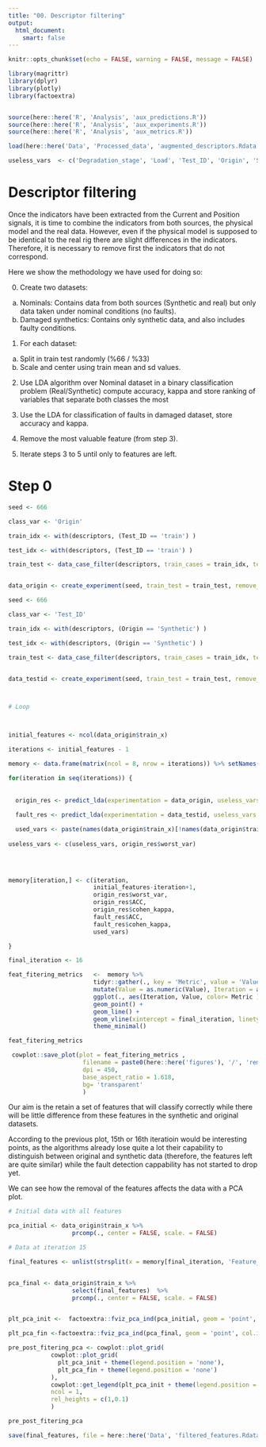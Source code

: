```yaml
---
title: "00. Descriptor filtering"
output: 
  html_document:
    smart: false
---
```


```r

knitr::opts_chunk$set(echo = FALSE, warning = FALSE, message = FALSE)

```

```r

library(magrittr)
library(dplyr)
library(plotly)
library(factoextra)


source(here::here('R', 'Analysis', 'aux_predictions.R'))
source(here::here('R', 'Analysis', 'aux_experiments.R'))
source(here::here('R', 'Analysis', 'aux_metrics.R'))

```


```r

load(here::here('Data', 'Processed_data', 'augmented_descriptors.Rdata'))

```


```r

useless_vars  <- c('Degradation_stage', 'Load', 'Test_ID', 'Origin', 'Segment', 'Repetition')

```



# Descriptor filtering


Once the indicators have been extracted from the Current and Position signals, it is time to combine the indicators from both sources, the physical model and the real data. However, even if the physical model is supposed to be identical to the real rig there are slight differences in the indicators. Therefore, it is necessary to remove first the indicators that do not correspond. 

Here we show the methodology we have used for doing so:

0. Create two datasets: 
  a) Nominals: Contains data from both sources (Synthetic and real) but only data taken under nominal conditions (no faults).
  b) Damaged synthetics: Contains only synthetic data, and also includes faulty conditions.

1. For each dataset: 
  a) Split in train test randomly (%66 / %33)
  b) Scale and center using train mean and sd values.

2. Use LDA algorithm over Nominal dataset in a binary classification problem (Real/Synthetic) compute accuracy, kappa and store ranking of variables that separate both classes the most

3. Use the LDA for classification of faults in damaged dataset, store accuracy and kappa.

4. Remove the most valuable feature (from step 3).

5. Iterate steps 3 to 5 until only to features are left.

# Step 0






```r

seed <- 666

class_var <- 'Origin'

train_idx <- with(descriptors, (Test_ID == 'train') )

test_idx <- with(descriptors, (Test_ID == 'train') )

train_test <- data_case_filter(descriptors, train_cases = train_idx, test_cases = test_idx, features = NULL, remove_vars = useless_vars , show_validity = TRUE)


data_origin <- create_experiment(seed, train_test = train_test, remove_vars = useless_vars , target_var = class_var, scale_data = TRUE,train_prop = 0.60)


```





```r

seed <- 666

class_var <- 'Test_ID'

train_idx <- with(descriptors, (Origin == 'Synthetic') )

test_idx <- with(descriptors, (Origin == 'Synthetic') )

train_test <- data_case_filter(descriptors, train_cases = train_idx, test_cases = test_idx, features = NULL, remove_vars = useless_vars , show_validity = TRUE)


data_testid <- create_experiment(seed, train_test = train_test, remove_vars = useless_vars , target_var = class_var, scale_data = TRUE,train_prop = 0.60)




```




```r
# Loop



initial_features <- ncol(data_origin$train_x)

iterations <- initial_features - 1

memory <- data.frame(matrix(ncol = 8, nrow = iterations)) %>% setNames(c('Iteration', 'n_Features', 'Deleted_feature', 'ACC_origin', 'Kappa_origin', 'ACC_fault', 'Kappa_fault', 'Feature_set'))

for(iteration in seq(iterations)) {
  
  
  origin_res <- predict_lda(experimentation = data_origin, useless_vars = useless_vars)
  
  fault_res <- predict_lda(experimentation = data_testid, useless_vars = useless_vars)

  used_vars <- paste(names(data_origin$train_x)[!names(data_origin$train_x) %in% useless_vars], collapse = ';'   )
  
useless_vars <- c(useless_vars, origin_res$worst_var)

 
    

memory[iteration,] <- c(iteration, 
                        initial_features-iteration+1,
                        origin_res$worst_var,
                        origin_res$ACC,
                        origin_res$cohen_kappa,
                        fault_res$ACC,
                        fault_res$cohen_kappa,
                        used_vars) 

}


```

```r

final_iteration <- 16

feat_fitering_metrics   <-  memory %>% 
                        tidyr::gather(., key = 'Metric', value = 'Value',  ACC_origin, ACC_fault, Kappa_origin, Kappa_fault) %>% 
                        mutate(Value = as.numeric(Value), Iteration = as.numeric(Iteration)) %>% 
                        ggplot(., aes(Iteration, Value, color= Metric )) + 
                        geom_point() + 
                        geom_line() +
                        geom_vline(xintercept = final_iteration, linetype = "dashed") + 
                        theme_minimal()

feat_fitering_metrics

 cowplot::save_plot(plot = feat_fitering_metrics , 
                     filename = paste0(here::here('figures'), '/', 'removal_metrics', '.pdf' ),
                     dpi = 450,
                     base_aspect_ratio = 1.618,
                     bg= 'transparent'
                     ) 

```


Our aim is the retain a set of features that will classify correctly while there will be little difference from these features in the synthetic and original datasets.

According to the previous plot, 15th or 16th iteratioin would be interesting points, as the algorithms already lose quite a lot their capability to distinguish between original and synthetic data (therefore, the features left are quite similar) while the fault detection cappability has not started to drop yet.

We can see how the removal of the features affects the data with a PCA plot.

```r
# Initial data with all features

pca_initial <- data_origin$train_x %>%  
                  prcomp(., center = FALSE, scale. = FALSE)

# Data at iteration 15

final_features <- unlist(strsplit(x = memory[final_iteration, 'Feature_set'], spli = ';'))


pca_final <- data_origin$train_x %>% 
                  select(final_features)  %>% 
                  prcomp(., center = FALSE, scale. = FALSE)


plt_pca_init <-  factoextra::fviz_pca_ind(pca_initial, geom = 'point', col.ind = data_origin$train_y[,1], , invisible = 'quali', title = 'PCA original feature set')

plt_pca_fin <-factoextra::fviz_pca_ind(pca_final, geom = 'point', col.ind = data_origin$train_y[,1], , invisible = 'quali', title = 'PCA reduced feature set')

pre_post_fitering_pca <- cowplot::plot_grid(
            cowplot::plot_grid(
              plt_pca_init + theme(legend.position = 'none'),
              plt_pca_fin + theme(legend.position = 'none')
            ), 
            cowplot::get_legend(plt_pca_init + theme(legend.position = 'bottom')),
            ncol = 1,
            rel_heights = c(1,0.1)
            )

pre_post_fitering_pca


```




```r

save(final_features, file = here::here('Data', 'filtered_features.Rdata') )

```

